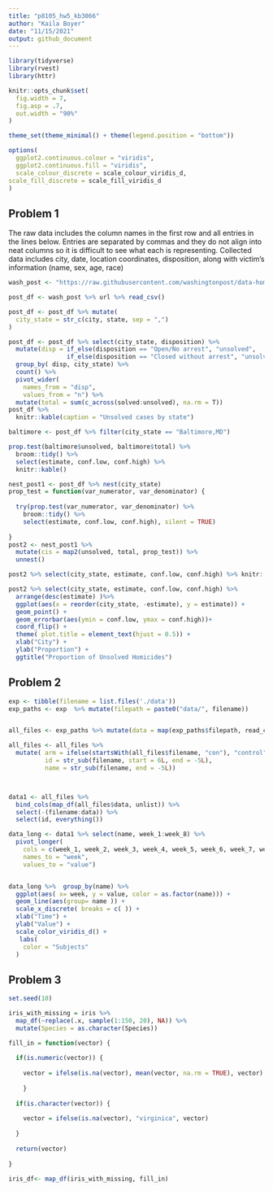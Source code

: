 ```yaml
---
title: "p8105_hw5_kb3066"
author: "Kaila Boyer"
date: "11/15/2021"
output: github_document
---
```


```r

library(tidyverse)
library(rvest)
library(httr)

knitr::opts_chunk$set(
  fig.width = 7,
  fig.asp = .7,
  out.width = "90%"
)

theme_set(theme_minimal() + theme(legend.position = "bottom"))

options(
  ggplot2.continuous.colour = "viridis",
  ggplot2.continuous.fill = "viridis",
  scale_colour_discrete = scale_colour_viridis_d,
scale_fill_discrete = scale_fill_viridis_d
)
```

## Problem 1 

The raw data includes the column names in the first row and all entries in the lines below. Entries are separated by commas and they do not align into neat columns so it is difficult to see what each is representing. Collected data includes city, date, location coordinates, disposition, along with victim's information (name, sex, age, race)
```r
wash_post <- "https://raw.githubusercontent.com/washingtonpost/data-homicides/master/homicide-data.csv"

post_df <- wash_post %>% url %>% read_csv()

post_df <- post_df %>% mutate(
  city_state = str_c(city, state, sep = ",")
)

post_df <- post_df %>% select(city_state, disposition) %>% 
  mutate(disp = if_else(disposition == "Open/No arrest", "unsolved", 
                if_else(disposition == "Closed without arrest", "unsolved", "solved"))) %>% 
  group_by( disp, city_state) %>% 
  count() %>% 
  pivot_wider( 
    names_from = "disp", 
    values_from = "n") %>% 
  mutate(total = sum(c_across(solved:unsolved), na.rm = T)) 
post_df %>% 
  knitr::kable(caption = "Unsolved cases by state")
```

```r
baltimore <- post_df %>% filter(city_state == "Baltimore,MD") 

prop.test(baltimore$unsolved, baltimore$total) %>% 
  broom::tidy() %>% 
  select(estimate, conf.low, conf.high) %>% 
  knitr::kable()
```

```r
nest_post1 <- post_df %>% nest(city_state)
prop_test = function(var_numerator, var_denominator) {
  
  try(prop.test(var_numerator, var_denominator) %>% 
    broom::tidy() %>% 
    select(estimate, conf.low, conf.high), silent = TRUE)
  
} 
post2 <- nest_post1 %>% 
  mutate(cis = map2(unsolved, total, prop_test)) %>% 
  unnest()  

post2 %>% select(city_state, estimate, conf.low, conf.high) %>% knitr::kable()

post2 %>% select(city_state, estimate, conf.low, conf.high) %>%
  arrange(desc(estimate) )%>% 
  ggplot(aes(x = reorder(city_state, -estimate), y = estimate)) + 
  geom_point() +
  geom_errorbar(aes(ymin = conf.low, ymax = conf.high))+
  coord_flip() +
  theme( plot.title = element_text(hjust = 0.5)) + 
  xlab("City") + 
  ylab("Proportion") +
  ggtitle("Proportion of Unsolved Homicides") 
```


## Problem 2 
```r

exp <- tibble(filename = list.files('./data')) 
exp_paths <- exp  %>% mutate(filepath = paste0("data/", filename))


all_files <- exp_paths %>% mutate(data = map(exp_paths$filepath, read_csv)) 

all_files <- all_files %>% 
  mutate( arm = ifelse(startsWith(all_files$filename, "con"), "control", "experimental"), 
          id = str_sub(filename, start = 6L, end = -5L), 
          name = str_sub(filename, end = -5L))  



data1 <- all_files %>% 
  bind_cols(map_df(all_files$data, unlist)) %>% 
  select(-(filename:data)) %>% 
  select(id, everything())

data_long <- data1 %>% select(name, week_1:week_8) %>% 
  pivot_longer(
    cols = c(week_1, week_2, week_3, week_4, week_5, week_6, week_7, week_8), 
    names_to = "week", 
    values_to = "value")


data_long %>%  group_by(name) %>%  
  ggplot(aes( x= week, y = value, color = as.factor(name))) + 
  geom_line(aes(group= name )) + 
  scale_x_discrete( breaks = c( )) + 
  xlab("Time") + 
  ylab("Value") + 
  scale_color_viridis_d() + 
   labs(
    color = "Subjects"
  )
```

## Problem 3 
```r
set.seed(10)

iris_with_missing = iris %>% 
  map_df(~replace(.x, sample(1:150, 20), NA)) %>%
  mutate(Species = as.character(Species))

fill_in = function(vector) {
  
  if(is.numeric(vector)) {
    
    vector = ifelse(is.na(vector), mean(vector, na.rm = TRUE), vector)
    
    }
  
  if(is.character(vector)) {
    
    vector = ifelse(is.na(vector), "virginica", vector)
    
  }
  
  return(vector)
  
}

iris_df<- map_df(iris_with_missing, fill_in) 

```


